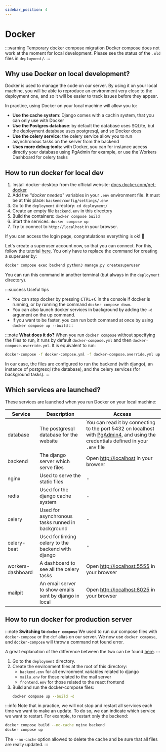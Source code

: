 ```yaml
---
sidebar_position: 4
---
```


# Docker

:::warning Temporary docker compose migration
Docker compose does not work at the moment for local development. Please see the status of the `.old` files in `deployment/`.
:::

## Why use Docker on local development?

Docker is used to manage the code on our server. By using it on your local
machine, you will be able to reproduce an environment very close to the
deployment one, and so it will be easier to track issues before they appear.

In practice, using Docker on your local machine will allow you to:

-  **Use the cache system**: Django comes with a cachin system, that you can
   only use with Docker
-  **Use the Postgres database**: by default the database uses SQLite, but
   the deployment database uses postgresql, and so Docker does
-  **Use the celery service**: the celery service allow you to run asynchronous
   tasks on the server from the backend
-  **Uses more debug tools**: with Docker, you can for instance access directly
   your database using PgAdmin for example, or use the Workers Dashboard for
   celery tasks

## How to run docker for local dev

1. Install docker-desktop from the official website:
   [docs.docker.com/get-docker](https://docs.docker.com/get-docker/)
2. Add the _"docker needed"_ variables in your `.env` environment file.
   It must be at this place: `backend/config/settings/.env`
3. Go to the `deployment` directory: `cd deployment/`
4. Create an empty file `backend.env` in this directory
5. Build the containers: `docker compose build`
6. Start the services: `docker compose up`
7. Try to connect to `http://localhost` in your browser.

If you can access the login page, congratulations everything is ok! 🥳

Let's create a superuser account now, so that you can connect. For this, follow the
tutorial [here](../get-started/setup-project/setup-project.mdx#create-your-admin-account). You only have to replace
the command for creating a superuser by:

```bash
docker compose exec backend python3 manage.py createsuperuser
```

You can run this command in another terminal (but always in the `deployment` directory).

:::success Useful tips

-  You can stop docker by pressing <kbd>CTRL</kbd>+<kbd>C</kbd> in the console if docker
   is running, or by running the command `docker compose down`.
-  You can also launch docker services in background by adding the
   `-d` argument on the up command.
-  If you want to be faster, you can run both command at once by
   using `docker compose up --build`
   :::

:::note **What does it do?**
When you run `docker compose` without specifying the files to run, it
runs by default `docker-compose.yml` and then `docker-compose.override.yml`.
It is equivalent to run:

```bash
docker-compose -f docker-compose.yml -f docker-compose.override.yml up --build
```

In our case, the files are configured to run the backend (with django),
an instance of postgresql (the database), and the celery services (for
background tasks).
:::

## Which services are launched?

These services are launched when you run Docker on your local machine:

| Service           | Description                                            | Access                                                                                                                                                                |
| ----------------- | ------------------------------------------------------ | --------------------------------------------------------------------------------------------------------------------------------------------------------------------- |
| database          | The postgresql database for the website                | You can read it by connecting to the port 5432 on localhost with [PgAdmin4](https://www.pgadmin.org/download/), and using the credentials defined in your `.env` file |
| backend           | The django server which serve files                    | Open [http://localhost](http://localhost) in your browser                                                                                                             |
| nginx             | Used to serve the static files                         | -                                                                                                                                                                     |
| redis             | Used for the django cache system                       | -                                                                                                                                                                     |
| celery            | Used for asynchronous tasks runned in background       | -                                                                                                                                                                     |
| celery-beat       | Used for linking celery to the backend with django     | -                                                                                                                                                                     |
| workers-dashboard | A dashboard to see all the celery tasks                | Open [http://localhost:5555](http://localhost:5555) in your browser                                                                                                   |
| mailpit           | An email server to show emails sent by django in local | Open [http://localhost:8025](http://localhost:8025) in your browser                                                                                                   |

## How to run docker for production server

:::note **Switching to `docker compose`**
We used to run our compose files with `docker-compose` or the `dcf` alias on our server. We now use `docker compose`, and `docker-compose` will throw a command not found error.

A great explanation of the difference between the two can be found [here](https://stackoverflow.com/a/66516826).
:::

1. Go to the `deployment` directory.
2. Create the environment files at the root of this directory:
   -  `backend.env` for all environment variables related to django
   -  `mailu.env` for those related to the mail server
   -  `frontend.env` for those related to the react frontend
3. Build and run the docker-compose files:
   ```bash
   docker compose up --build -d
   ```

:::info
Note that in practice, we will not stop and restart all services each
time we want to make an update. To do so, we can indicate which service
we want to restart. For example, to restart only the backend:

```bash
docker compose build --no-cache nginx backend
docker compose up
```

The `--no-cache` option allowed to delete the cache and be sure that
all files are really updated.
:::

